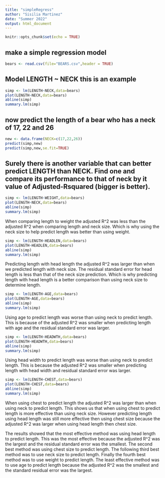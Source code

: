 ```yaml
---
title: "simpleRegress"
author: "Sisilia Martinez"
date: "Summer 2022"
output: html_document
---
```


```r
knitr::opts_chunk$set(echo = TRUE)
```

## make a simple regression model

```r
bears <- read.csv(file="BEARS.csv",header = TRUE)
```

## Model LENGTH ~ NECK  this is an example  

```r
simp <- lm(LENGTH~NECK,data=bears)
plot(LENGTH~NECK,data=bears)
abline(simp)
summary.lm(simp)
```

## now predict the length of a bear who has a neck of 17, 22 and 26


```r
new <- data.frame(NECK=c(17,22,26))
predict(simp,new)
predict(simp,new,se.fit=TRUE)
```
## Surely there is another variable that can better predict LENGTH than NECK. Find one and compare its performance to that of neck by it value of Adjusted-Rsquared (bigger is better).

```r
simp <- lm(LENGTH~WEIGHT,data=bears)
plot(LENGTH~NECK,data=bears)
abline(simp)
summary.lm(simp)
```

When comparing length to weight the adjusted R^2 was less than the adjusted R^2 when comparing length and neck size. Which is why using the neck size to help predict length was better than using weight.

```r
simp <- lm(LENGTH~HEADLEN,data=bears)
plot(LENGTH~HEADLEN,data=bears)
abline(simp)
summary.lm(simp)
```

Predicting length with head length the adjusted R^2 was larger than when we predicted length with neck size. The residual standard error for head length is less than that of the neck size prediction. Which is why predicting length with head length is a better comparison than using neck size to determine length.

```r
simp <- lm(LENGTH~AGE,data=bears)
plot(LENGTH~AGE,data=bears)
abline(simp)
summary.lm(simp)
```

Using age to predict length was worse than using neck to predict length. This is because of the adjusted R^2 was smaller when predicting length with age and the residual standard error was larger. 

```r
simp <- lm(LENGTH~HEADWTH,data=bears)
plot(LENGTH~HEADWTH,data=bears)
abline(simp)
summary.lm(simp)
```

Using head width to predict length was worse than using neck to predict length. This is because the adjusted R^2 was smaller when predicting length with head width and residual standard error was larger. 

```r
simp <- lm(LENGTH~CHEST,data=bears)
plot(LENGTH~CHEST,data=bears)
abline(simp)
summary.lm(simp)
```

When using chest to predict length the adjusted R^2 was larger than when using neck to predict length. This shows us that when using chest to predict length is more effective than using neck size. However predicting length using head length was still more effective then using chest size because the adjusted R^2 was larger when using head length then chest size. 


The results showed that the most effective method was using head length to predict length. This was the most effective because the adjusted R^2 was the largest and the residual standard error was the smallest. The second best method was using chest size to predict length. The following third best method was to use neck size to predict length. Finally the fourth best method was to use weight to predict length. The least effective method was to use age to predict length because the adjusted R^2 was the smallest and the standard residual error was the largest. 

